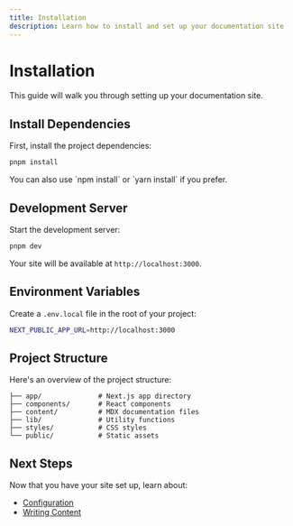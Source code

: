 ```yaml
---
title: Installation
description: Learn how to install and set up your documentation site
---
```


# Installation

This guide will walk you through setting up your documentation site.

## Install Dependencies

First, install the project dependencies:

```bash
pnpm install
```

<Callout type="info">
You can also use `npm install` or `yarn install` if you prefer.
</Callout>

## Development Server

Start the development server:

```bash
pnpm dev
```

Your site will be available at `http://localhost:3000`.

## Environment Variables

Create a `.env.local` file in the root of your project:

```bash
NEXT_PUBLIC_APP_URL=http://localhost:3000
```

## Project Structure

Here's an overview of the project structure:

```
├── app/              # Next.js app directory
├── components/       # React components
├── content/          # MDX documentation files
├── lib/              # Utility functions
├── styles/           # CSS styles
└── public/           # Static assets
```

## Next Steps

Now that you have your site set up, learn about:

- [Configuration](/docs/getting-started/configuration)
- [Writing Content](/docs/guides/writing-content)
